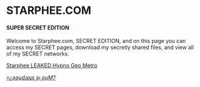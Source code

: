 
<Banner>

# STARPHEE.COM 
#### SUPER SECRET EDITION

Welcome to Starphee.com, SECRET EDITION, and on this page you can access my SECRET pages, download my secretly shared files, and view all of my SECRET networks. 

<a class="gtm-button" href="discord" rel="external">
  Starphee LEAKED
</a>
<a class="gtm-button" href="/hypno" rel="external">
  Hypno
</a>
<a class="gtm-button" href="geometro" rel="external">
  Geo Metro
</a>

</Banner>


[⍟](/)[_¿ǝǝɥdɹɐʇs sᴉ oɥM?_](ʇnoqɐ)